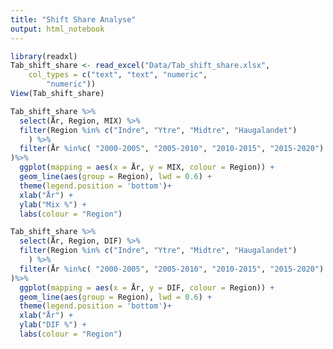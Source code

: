 ```yaml
---
title: "Shift Share Analyse"
output: html_notebook
---
```




```r
library(readxl)
Tab_shift_share <- read_excel("Data/Tab_shift_share.xlsx", 
    col_types = c("text", "text", "numeric", 
        "numeric"))
View(Tab_shift_share)
```


```r
Tab_shift_share %>%
  select(År, Region, MIX) %>%
  filter(Region %in% c("Indre", "Ytre", "Midtre", "Haugalandet")
    ) %>%
  filter(År %in%c( "2000-2005", "2005-2010", "2010-2015", "2015-2020")
)%>%
  ggplot(mapping = aes(x = År, y = MIX, colour = Region)) +
  geom_line(aes(group = Region), lwd = 0.6) +
  theme(legend.position = 'bottom')+
  xlab("År") +
  ylab("Mix %") +
  labs(colour = "Region")
```

```r
Tab_shift_share %>%
  select(År, Region, DIF) %>%
  filter(Region %in% c("Indre", "Ytre", "Midtre", "Haugalandet")
    ) %>%
  filter(År %in%c( "2000-2005", "2005-2010", "2010-2015", "2015-2020")
)%>%
  ggplot(mapping = aes(x = År, y = DIF, colour = Region)) +
  geom_line(aes(group = Region), lwd = 0.6) +
  theme(legend.position = 'bottom')+
  xlab("År") +
  ylab("DIF %") +
  labs(colour = "Region")
```
